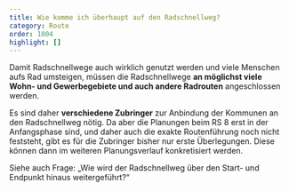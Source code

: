 ```yaml
---
title: Wie komme ich überhaupt auf den Radschnellweg?
category: Route
order: 1004
highlight: []
---
```

Damit Radschnellwege auch wirklich genutzt werden und viele Menschen aufs Rad umsteigen, müssen die Radschnellwege **an möglichst viele Wohn- und Gewerbegebiete und auch andere Radrouten** angeschlossen werden.

Es sind daher **verschiedene Zubringer** zur Anbindung der Kommunen an den Radschnellweg nötig. Da aber die Planungen beim RS 8 erst in der Anfangsphase sind, und daher auch die exakte Routenführung noch nicht feststeht, gibt es für die Zubringer bisher nur erste Überlegungen. Diese können dann im weiteren Planungsverlauf konkretisiert werden.

Siehe auch Frage: „Wie wird der Radschnellweg über den Start- und Endpunkt hinaus weitergeführt?“
